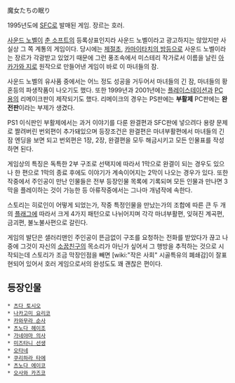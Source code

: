 魔女たちの眠り

1995년도에 [[SFC]]로 발매된 게임. 장르는 호러.

[[사운드 노벨]]이 [[춘 소프트]]의 등록상표인지라 사운드 노벨이라고 광고하지는 않았지만 사실상 그 쪽 계통의 게임이다. 당시에는 [[제절초]], [[카마이타치의 밤]]등으로 사운드 노벨이라는 장르가 각광받고 있었기 때문에 그런 풍조속에서 미스테리 작가로서 이름을 날린 [[아카가와 지로]] 원작으로 만들어낸 게임이 바로 이 마녀들의 잠.

사운드 노벨의 유사품 중에서는 어느 정도 성공을 거두어서 마녀들의 긴 잠, 마녀들의 황혼등의 파생작품이 나오기도 했다. 또한 1999년과 2001년에는 [[플레이스테이션]]과 [[PC]]용의 리메이크판이 제작되기도 했다. 리메이크의 경우는 PS판에는 '''부활제''' PC판에는 '''완전판'''이라는 부제가 생겼다.

PS1 이식판인 부활제에서는 과거 이야기를 다룬 완결편과 SFC판에 넣으려다 용량 문제로 짤려버린 번외편이 추가돼있으며 등장조건은 완결편은 마녀부활편에서 마녀들의 긴 잠 엔딩을 보면 되고 번외편은 1장, 2장, 완결편을 모두 해금시키고 모든 인물표를 작성하면 된다.

게임상의 특징은 독특한 2부 구조로 선택지에 따라서 1막으로 완결이 되는 경우도 있으나 한 편으로 1막의 종료 후에도 이야기가 계속이어지는 2막이 나오는 경우가 있다.
또한 작중에서 주인공이 만난 인물들은 전부 등장인물 목록에 기록되며 모든 인물과 만나면 3막을 플레이하는 것이 가능한 등 아류작중에서는 그나마 개념작에 속한다.

스토리는 히로인이 어떻게 되었는가, 작중 특정인물을 만났는가의 조합에 따른 큰 두 개의 [[플래그]]에 따라서 크게 4가지 패턴으로 나뉘어지며 각각 마녀부활편, 잊혀진 계곡편, 금괴편, 불노불사편으로 갈린다.

게임의 발단은 샐러리맨인 주인공이 뜬금없이 구조를 요청하는 전화를 받았다가 끊고 나중에 그것이 자신의 [[소꿉친구]]의 목소리가 아닌가 싶어서 그 행방을 추적하는 것으로 시작되는데 스토리가 조금 막장인점을 빼면 [wiki:"작은 사회" 시골특유의 폐쇄감]이 잘표현되어 있어서 호러 게임으로서의 완성도도 꽤 괜찮은 편이다.

== 등장인물 ==
 * [[츠다 토시오]]
 * [[나카고미 요리코]]
 * [[카와무라 순사]]
 * [[츠노다 헤이조]]
 * [[가네야마 의사]]
 * [[미즈타니 선생]]
 * [[오타네]]
 * [[쿠리하라 타에]]
 * [[츠노다 에이코]]
 * [[오사와 카즈코]]

